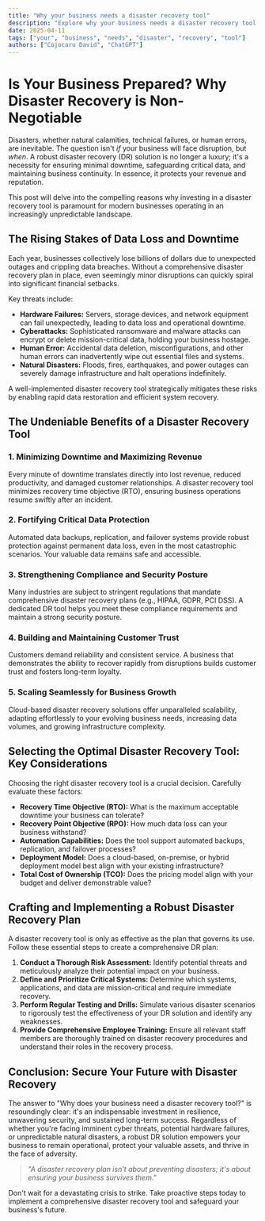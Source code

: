 ```yaml
---
title: "Why your business needs a disaster recovery tool"
description: "Explore why your business needs a disaster recovery tool in this detailed guide, offering insights, strategies, and practical tips to enhance your understanding and application of the topic."
date: 2025-04-11
tags: ["your", "business", "needs", "disaster", "recovery", "tool"]
authors: ["Cojocaru David", "ChatGPT"]
---
```


# Is Your Business Prepared? Why Disaster Recovery is Non-Negotiable

Disasters, whether natural calamities, technical failures, or human errors, are inevitable. The question isn't _if_ your business will face disruption, but _when_. A robust disaster recovery (DR) solution is no longer a luxury; it's a necessity for ensuring minimal downtime, safeguarding critical data, and maintaining business continuity. In essence, it protects your revenue and reputation.

This post will delve into the compelling reasons why investing in a disaster recovery tool is paramount for modern businesses operating in an increasingly unpredictable landscape.

## The Rising Stakes of Data Loss and Downtime

Each year, businesses collectively lose billions of dollars due to unexpected outages and crippling data breaches. Without a comprehensive disaster recovery plan in place, even seemingly minor disruptions can quickly spiral into significant financial setbacks.

Key threats include:

- **Hardware Failures:** Servers, storage devices, and network equipment can fail unexpectedly, leading to data loss and operational downtime.
- **Cyberattacks:** Sophisticated ransomware and malware attacks can encrypt or delete mission-critical data, holding your business hostage.
- **Human Error:** Accidental data deletion, misconfigurations, and other human errors can inadvertently wipe out essential files and systems.
- **Natural Disasters:** Floods, fires, earthquakes, and power outages can severely damage infrastructure and halt operations indefinitely.

A well-implemented disaster recovery tool strategically mitigates these risks by enabling rapid data restoration and efficient system recovery.

## The Undeniable Benefits of a Disaster Recovery Tool

### 1. Minimizing Downtime and Maximizing Revenue

Every minute of downtime translates directly into lost revenue, reduced productivity, and damaged customer relationships. A disaster recovery tool minimizes recovery time objective (RTO), ensuring business operations resume swiftly after an incident.

### 2. Fortifying Critical Data Protection

Automated data backups, replication, and failover systems provide robust protection against permanent data loss, even in the most catastrophic scenarios. Your valuable data remains safe and accessible.

### 3. Strengthening Compliance and Security Posture

Many industries are subject to stringent regulations that mandate comprehensive disaster recovery plans (e.g., HIPAA, GDPR, PCI DSS). A dedicated DR tool helps you meet these compliance requirements and maintain a strong security posture.

### 4. Building and Maintaining Customer Trust

Customers demand reliability and consistent service. A business that demonstrates the ability to recover rapidly from disruptions builds customer trust and fosters long-term loyalty.

### 5. Scaling Seamlessly for Business Growth

Cloud-based disaster recovery solutions offer unparalleled scalability, adapting effortlessly to your evolving business needs, increasing data volumes, and growing infrastructure complexity.

## Selecting the Optimal Disaster Recovery Tool: Key Considerations

Choosing the right disaster recovery tool is a crucial decision. Carefully evaluate these factors:

- **Recovery Time Objective (RTO):** What is the maximum acceptable downtime your business can tolerate?
- **Recovery Point Objective (RPO):** How much data loss can your business withstand?
- **Automation Capabilities:** Does the tool support automated backups, replication, and failover processes?
- **Deployment Model:** Does a cloud-based, on-premise, or hybrid deployment model best align with your existing infrastructure?
- **Total Cost of Ownership (TCO):** Does the pricing model align with your budget and deliver demonstrable value?

## Crafting and Implementing a Robust Disaster Recovery Plan

A disaster recovery tool is only as effective as the plan that governs its use. Follow these essential steps to create a comprehensive DR plan:

1.  **Conduct a Thorough Risk Assessment:** Identify potential threats and meticulously analyze their potential impact on your business.
2.  **Define and Prioritize Critical Systems:** Determine which systems, applications, and data are mission-critical and require immediate recovery.
3.  **Perform Regular Testing and Drills:** Simulate various disaster scenarios to rigorously test the effectiveness of your DR solution and identify any weaknesses.
4.  **Provide Comprehensive Employee Training:** Ensure all relevant staff members are thoroughly trained on disaster recovery procedures and understand their roles in the recovery process.

## Conclusion: Secure Your Future with Disaster Recovery

The answer to "Why does your business need a disaster recovery tool?" is resoundingly clear: it's an indispensable investment in resilience, unwavering security, and sustained long-term success. Regardless of whether you're facing imminent cyber threats, potential hardware failures, or unpredictable natural disasters, a robust DR solution empowers your business to remain operational, protect your valuable assets, and thrive in the face of adversity.

> _"A disaster recovery plan isn't about preventing disasters; it's about ensuring your business survives them."_

Don't wait for a devastating crisis to strike. Take proactive steps today to implement a comprehensive disaster recovery tool and safeguard your business's future.
